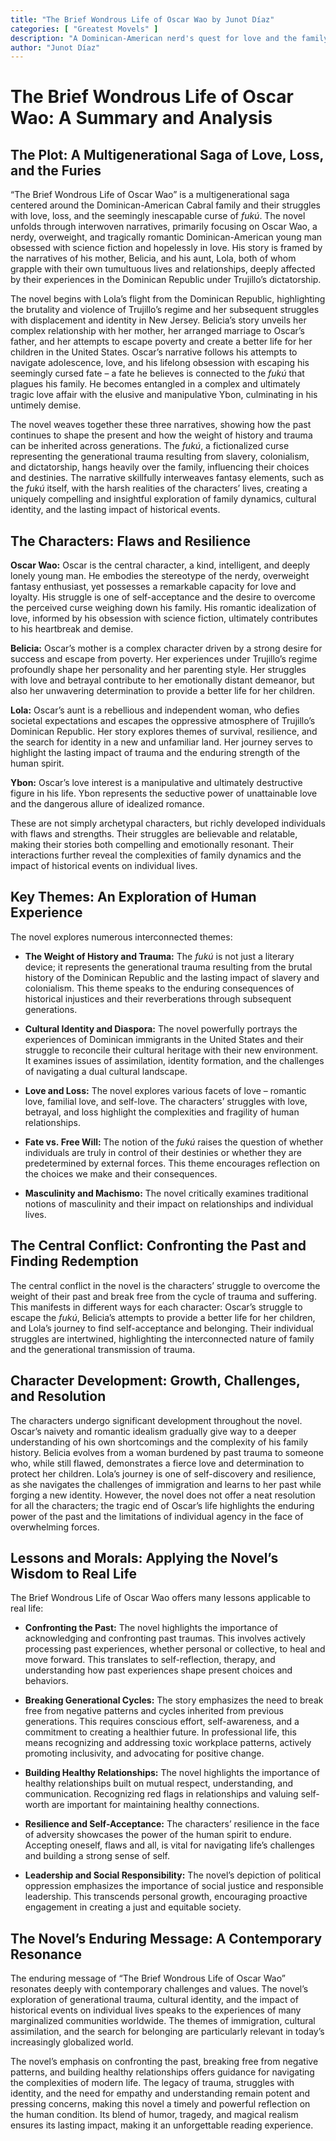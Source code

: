 ```yaml
---
title: "The Brief Wondrous Life of Oscar Wao by Junot Díaz"
categories: [ "Greatest Movels" ]
description: "A Dominican-American nerd's quest for love and the family curse."
author: "Junot Díaz"
---
```

# The Brief Wondrous Life of Oscar Wao: A Summary and Analysis

## The Plot: A Multigenerational Saga of Love, Loss, and the Furies

"The Brief Wondrous Life of Oscar Wao" is a multigenerational saga centered around the Dominican-American Cabral family and their struggles with love, loss, and the seemingly inescapable curse of *fukú*.  The novel unfolds through interwoven narratives, primarily focusing on Oscar Wao, a nerdy, overweight, and tragically romantic Dominican-American young man obsessed with science fiction and hopelessly in love.  His story is framed by the narratives of his mother, Belicia, and his aunt, Lola, both of whom grapple with their own tumultuous lives and relationships, deeply affected by their experiences in the Dominican Republic under Trujillo's dictatorship.

The novel begins with Lola's flight from the Dominican Republic, highlighting the brutality and violence of Trujillo's regime and her subsequent struggles with displacement and identity in New Jersey.  Belicia's story unveils her complex relationship with her mother, her arranged marriage to Oscar's father, and her attempts to escape poverty and create a better life for her children in the United States.  Oscar’s narrative follows his attempts to navigate adolescence, love, and his lifelong obsession with escaping his seemingly cursed fate – a fate he believes is connected to the *fukú* that plagues his family. He becomes entangled in a complex and ultimately tragic love affair with the elusive and manipulative Ybon, culminating in his untimely demise.

The novel weaves together these three narratives, showing how the past continues to shape the present and how the weight of history and trauma can be inherited across generations. The *fukú*, a fictionalized curse representing the generational trauma resulting from slavery, colonialism, and dictatorship, hangs heavily over the family, influencing their choices and destinies.  The narrative skillfully interweaves fantasy elements, such as the *fukú* itself, with the harsh realities of the characters' lives, creating a uniquely compelling and insightful exploration of family dynamics, cultural identity, and the lasting impact of historical events.

## The Characters: Flaws and Resilience

**Oscar Wao:** Oscar is the central character, a kind, intelligent, and deeply lonely young man.  He embodies the stereotype of the nerdy, overweight fantasy enthusiast, yet possesses a remarkable capacity for love and loyalty. His struggle is one of self-acceptance and the desire to overcome the perceived curse weighing down his family. His romantic idealization of love, informed by his obsession with science fiction, ultimately contributes to his heartbreak and demise.

**Belicia:** Oscar's mother is a complex character driven by a strong desire for success and escape from poverty. Her experiences under Trujillo's regime profoundly shape her personality and her parenting style. Her struggles with love and betrayal contribute to her emotionally distant demeanor, but also her unwavering determination to provide a better life for her children.

**Lola:** Oscar's aunt is a rebellious and independent woman, who defies societal expectations and escapes the oppressive atmosphere of Trujillo’s Dominican Republic.  Her story explores themes of survival, resilience, and the search for identity in a new and unfamiliar land.  Her journey serves to highlight the lasting impact of trauma and the enduring strength of the human spirit.

**Ybon:** Oscar’s love interest is a manipulative and ultimately destructive figure in his life.  Ybon represents the seductive power of unattainable love and the dangerous allure of idealized romance.

These are not simply archetypal characters, but richly developed individuals with flaws and strengths.  Their struggles are believable and relatable, making their stories both compelling and emotionally resonant.  Their interactions further reveal the complexities of family dynamics and the impact of historical events on individual lives.

## Key Themes: An Exploration of Human Experience

The novel explores numerous interconnected themes:

* **The Weight of History and Trauma:** The *fukú* is not just a literary device; it represents the generational trauma resulting from the brutal history of the Dominican Republic and the lasting impact of slavery and colonialism.  This theme speaks to the enduring consequences of historical injustices and their reverberations through subsequent generations.

* **Cultural Identity and Diaspora:** The novel powerfully portrays the experiences of Dominican immigrants in the United States and their struggle to reconcile their cultural heritage with their new environment. It examines issues of assimilation, identity formation, and the challenges of navigating a dual cultural landscape.

* **Love and Loss:** The novel explores various facets of love – romantic love, familial love, and self-love. The characters’ struggles with love, betrayal, and loss highlight the complexities and fragility of human relationships.

* **Fate vs. Free Will:** The notion of the *fukú* raises the question of whether individuals are truly in control of their destinies or whether they are predetermined by external forces.  This theme encourages reflection on the choices we make and their consequences.

* **Masculinity and Machismo:**  The novel critically examines traditional notions of masculinity and their impact on relationships and individual lives.


## The Central Conflict: Confronting the Past and Finding Redemption

The central conflict in the novel is the characters' struggle to overcome the weight of their past and break free from the cycle of trauma and suffering. This manifests in different ways for each character: Oscar's struggle to escape the *fukú*, Belicia's attempts to provide a better life for her children, and Lola's journey to find self-acceptance and belonging.  Their individual struggles are intertwined, highlighting the interconnected nature of family and the generational transmission of trauma.

## Character Development: Growth, Challenges, and Resolution

The characters undergo significant development throughout the novel.  Oscar's naivety and romantic idealism gradually give way to a deeper understanding of his own shortcomings and the complexity of his family history.  Belicia evolves from a woman burdened by past trauma to someone who, while still flawed, demonstrates a fierce love and determination to protect her children. Lola's journey is one of self-discovery and resilience, as she navigates the challenges of immigration and learns to her past while forging a new identity.  However, the novel does not offer a neat resolution for all the characters; the tragic end of Oscar's life highlights the enduring power of the past and the limitations of individual agency in the face of overwhelming forces.

## Lessons and Morals: Applying the Novel's Wisdom to Real Life

The Brief Wondrous Life of Oscar Wao offers many lessons applicable to real life:

* **Confronting the Past:** The novel highlights the importance of acknowledging and confronting past traumas. This involves actively processing past experiences, whether personal or collective, to heal and move forward. This translates to self-reflection, therapy, and understanding how past experiences shape present choices and behaviors.


* **Breaking Generational Cycles:**  The story emphasizes the need to break free from negative patterns and cycles inherited from previous generations. This requires conscious effort, self-awareness, and a commitment to creating a healthier future.  In professional life, this means recognizing and addressing toxic workplace patterns, actively promoting inclusivity, and advocating for positive change.

* **Building Healthy Relationships:** The novel highlights the importance of healthy relationships built on mutual respect, understanding, and communication. Recognizing red flags in relationships and valuing self-worth are important for maintaining healthy connections.

* **Resilience and Self-Acceptance:** The characters' resilience in the face of adversity showcases the power of the human spirit to endure.  Accepting oneself, flaws and all, is vital for navigating life's challenges and building a strong sense of self.

* **Leadership and Social Responsibility:** The novel’s depiction of political oppression emphasizes the importance of social justice and responsible leadership.  This transcends personal growth, encouraging proactive engagement in creating a just and equitable society.



## The Novel's Enduring Message: A Contemporary Resonance

The enduring message of "The Brief Wondrous Life of Oscar Wao" resonates deeply with contemporary challenges and values.  The novel's exploration of generational trauma, cultural identity, and the impact of historical events on individual lives speaks to the experiences of many marginalized communities worldwide. The themes of immigration, cultural assimilation, and the search for belonging are particularly relevant in today's increasingly globalized world.

The novel's emphasis on confronting the past, breaking free from negative patterns, and building healthy relationships offers guidance for navigating the complexities of modern life. The legacy of trauma, struggles with identity, and the need for empathy and understanding remain potent and pressing concerns, making this novel a timely and powerful reflection on the human condition. Its blend of humor, tragedy, and magical realism ensures its lasting impact, making it an unforgettable reading experience.

